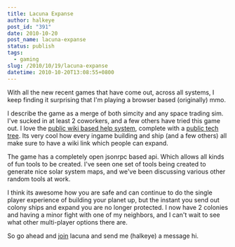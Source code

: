 ```yaml
---
title: Lacuna Expanse
author: halkeye
post_id: "391"
date: 2010-10-20
post_name: lacuna-expanse
status: publish
tags:
  - gaming
slug: /2010/10/19/lacuna-expanse
datetime: 2010-10-20T13:08:55+0800
---
```


With all the new recent games that have come out, across all systems, I keep finding it surprising that I'm playing a browser based (originally) mmo.

I describe the game as a merge of both simcity and any space trading sim. I've sucked in at least 2 coworkers, and a few others have tried this game out. I love the [public wiki based help system](https://community.lacunaexpanse.com/wiki), complete with a [public tech tree](https://community.lacunaexpanse.com/wiki/tech-tree). Its very cool how every ingame building and ship (and a few others) all make sure to have a wiki link which people can expand.

The game has a completely open jsonrpc based api. Which allows all kinds of fun tools to be created. I've seen one set of tools being created to generate nice solar system maps, and we've been discussing various other random tools at work.

I think its awesome how you are safe and can continue to do the single player experience of building your planet up, but the instant you send out colony ships and expand you are no longer protected. I now have 2 colonies and having a minor fight with one of my neighbors, and I can't wait to see what other multi-player options there are.

So go ahead and [join](https://us1.lacunaexpanse.com/#referral=3989a52e-cbfb-35db-8592-e46f0bf902fa) lacuna and send me (halkeye) a message hi.
